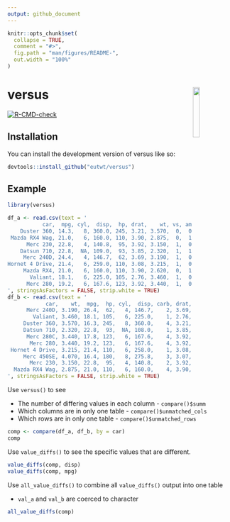 ```yaml
---
output: github_document
---
```


<!-- README.md is generated from README.Rmd. Please edit that file -->

```r
knitr::opts_chunk$set(
  collapse = TRUE,
  comment = "#>",
  fig.path = "man/figures/README-",
  out.width = "100%"
)
```

# versus <img id="logo" src="man/figures/logo.png" align="right" width="17%" height="17%" />

<!-- badges: start -->
[![R-CMD-check](https://github.com/eutwt/versus/actions/workflows/R-CMD-check.yaml/badge.svg)](https://github.com/eutwt/versus/actions/workflows/R-CMD-check.yaml)
<!-- badges: end -->

## Installation

You can install the development version of versus like so:

``` r 
devtools::install_github("eutwt/versus")
```

## Example

```r
library(versus)

df_a <- read.csv(text = '
           car,  mpg, cyl,  disp,  hp, drat,    wt, vs, am
    Duster 360, 14.3,   8, 360.0, 245, 3.21, 3.570,  0,  0
 Mazda RX4 Wag, 21.0,   6, 160.0, 110, 3.90, 2.875,  0,  1
      Merc 230, 22.8,   4, 140.8,  95, 3.92, 3.150,  1,  0
    Datsun 710, 22.8,  NA, 109.0,  93, 3.85, 2.320,  1,  1
     Merc 240D, 24.4,   4, 146.7,  62, 3.69, 3.190,  1,  0
Hornet 4 Drive, 21.4,   6, 259.0, 110, 3.08, 3.215,  1,  0
     Mazda RX4, 21.0,   6, 160.0, 110, 3.90, 2.620,  0,  1
       Valiant, 18.1,   6, 225.0, 105, 2.76, 3.460,  1,  0
      Merc 280, 19.2,   6, 167.6, 123, 3.92, 3.440,  1,  0
', stringsAsFactors = FALSE, strip.white = TRUE)
df_b <- read.csv(text = '
            car,    wt,  mpg,  hp, cyl,  disp, carb, drat, vs
      Merc 240D, 3.190, 26.4,  62,   4, 146.7,    2, 3.69,  1
        Valiant, 3.460, 18.1, 105,   6, 225.0,    1, 2.76,  1
     Duster 360, 3.570, 16.3, 245,   8, 360.0,    4, 3.21,  0
     Datsun 710, 2.320, 22.8,  93,  NA, 108.0,    1, 3.85,  1
      Merc 280C, 3.440, 17.8, 123,   6, 167.6,    4, 3.92,  1
       Merc 280, 3.440, 19.2, 123,   6, 167.6,    4, 3.92,  1
 Hornet 4 Drive, 3.215, 21.4, 110,   6, 258.0,    1, 3.08,  1
     Merc 450SE, 4.070, 16.4, 180,   8, 275.8,    3, 3.07,  0
       Merc 230, 3.150, 22.8,  95,   4, 140.8,    2, 3.92,  1
  Mazda RX4 Wag, 2.875, 21.0, 110,   6, 160.0,    4, 3.90,  0
', stringsAsFactors = FALSE, strip.white = TRUE)
```

Use `versus()` to see 

* The number of differing values in each column - `compare()$summ`
* Which columns are in only one table - `compare()$unmatched_cols`
* Which rows are in only one table - `compare()$unmatched_rows`
```r
comp <- compare(df_a, df_b, by = car)
comp
```

Use `value_diffs()` to see the specific values that are different.

```r
value_diffs(comp, disp)
value_diffs(comp, mpg)
```

Use `all_value_diffs()` to combine all `value_diffs()` output into one table 

* `val_a` and `val_b` are coerced to character
```r
all_value_diffs(comp)
```
